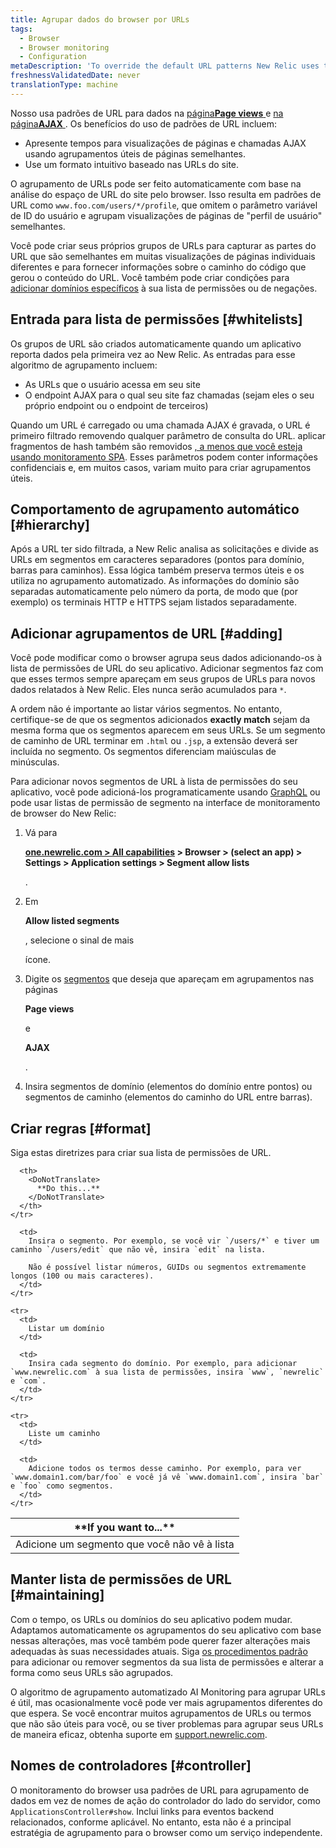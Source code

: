 ```yaml
---
title: Agrupar dados do browser por URLs
tags:
  - Browser
  - Browser monitoring
  - Configuration
metaDescription: 'To override the default URL patterns New Relic uses to group event data, add URLs to your allow list in browser monitoring settings.'
freshnessValidatedDate: never
translationType: machine
---
```


Nosso <InlinePopover type="browser"/>usa padrões de URL para dados na [página<DoNotTranslate>**Page views**</DoNotTranslate> ](/docs/browser/new-relic-browser/additional-standard-features/page-views-insights-your-sites-popularity)e [na página<DoNotTranslate>**AJAX**</DoNotTranslate> ](/docs/browser/new-relic-browser/browser-pro-features/ajax-dashboard-identifying-time-consuming-calls). Os benefícios do uso de padrões de URL incluem:

* Apresente tempos para visualizações de páginas e chamadas AJAX usando agrupamentos úteis de páginas semelhantes.
* Use um formato intuitivo baseado nas URLs do site.

O agrupamento de URLs pode ser feito automaticamente com base na análise do espaço de URL do site pelo browser. Isso resulta em padrões de URL como `www.foo.com/users/*/profile`, que omitem o parâmetro variável de ID do usuário e agrupam visualizações de páginas de "perfil de usuário" semelhantes.

Você pode criar seus próprios grupos de URLs para capturar as partes do URL que são semelhantes em muitas visualizações de páginas individuais diferentes e para fornecer informações sobre o caminho do código que gerou o conteúdo do URL. Você também pode criar condições para [adicionar domínios específicos](/docs/browser/new-relic-browser/installation-configuration/monitor-or-block-specific-domains) à sua lista de permissões ou de negações.

## Entrada para lista de permissões [#whitelists]

Os grupos de URL são criados automaticamente quando um aplicativo reporta dados pela primeira vez ao New Relic. As entradas para esse algoritmo de agrupamento incluem:

* As URLs que o usuário acessa em seu site
* O endpoint AJAX para o qual seu site faz chamadas (sejam eles o seu próprio endpoint ou o endpoint de terceiros)

Quando um URL é carregado ou uma chamada AJAX é gravada, o URL é primeiro filtrado removendo qualquer parâmetro de consulta do URL. aplicar fragmentos de hash também são removidos [, a menos que você esteja usando monitoramento SPA](/docs/browser/single-page-app-monitoring/use-spa-data/understand-spa-data-collection). Esses parâmetros podem conter informações confidenciais e, em muitos casos, variam muito para criar agrupamentos úteis.

## Comportamento de agrupamento automático [#hierarchy]

Após a URL ter sido filtrada, a New Relic analisa as solicitações e divide as URLs em segmentos em caracteres separadores (pontos para domínio, barras para caminhos). Essa lógica também preserva termos úteis e os utiliza no agrupamento automatizado. As informações do domínio são separadas automaticamente pelo número da porta, de modo que (por exemplo) os terminais HTTP e HTTPS sejam listados separadamente.

## Adicionar agrupamentos de URL [#adding]

Você pode modificar como o browser agrupa seus dados adicionando-os à lista de permissões de URL do seu aplicativo. Adicionar segmentos faz com que esses termos sempre apareçam em seus grupos de URLs para novos dados relatados à New Relic. Eles nunca serão acumulados para `*`.

A ordem não é importante ao listar vários segmentos. No entanto, certifique-se de que os segmentos adicionados <DoNotTranslate>**exactly match**</DoNotTranslate> sejam da mesma forma que os segmentos aparecem em seus URLs. Se um segmento de caminho de URL terminar em `.html` ou `.jsp`, a extensão deverá ser incluída no segmento. Os segmentos diferenciam maiúsculas de minúsculas.

Para adicionar novos segmentos de URL à lista de permissões do seu aplicativo, você pode adicioná-los programaticamente usando [GraphQL](/docs/apis/nerdgraph/examples/browser-monitoring-config-nerdgraph#browser-segments) ou pode usar listas de permissão de segmento na interface de monitoramento de browser do New Relic:

1. Vá para

   <DoNotTranslate>**[one.newrelic.com > All capabilities](https://one.newrelic.com/all-capabilities) > Browser > (select an app) > Settings > Application settings > Segment allow lists**</DoNotTranslate>

   .

2. Em

   <DoNotTranslate>**Allow listed segments**</DoNotTranslate>

   , selecione o sinal de mais

   <Icon name="fe-plus-circle"/>

   ícone.

3. Digite os [segmentos](#format) que deseja que apareçam em agrupamentos nas páginas

   <DoNotTranslate>**Page views**</DoNotTranslate>

   e

   <DoNotTranslate>**AJAX**</DoNotTranslate>

   .

4. Insira segmentos de domínio (elementos do domínio entre pontos) ou segmentos de caminho (elementos do caminho do URL entre barras).

## Criar regras [#format]

Siga estas diretrizes para criar sua lista de permissões de URL.

<table>
  <thead>
    <tr id="segments">
      <th width={200}>
        <DoNotTranslate>
          **If you want to...**
        </DoNotTranslate>
      </th>

      <th>
        <DoNotTranslate>
          **Do this...**
        </DoNotTranslate>
      </th>
    </tr>
  </thead>

  <tbody>
    <tr>
      <td>
        Adicione um segmento que você não vê à lista
      </td>

      <td>
        Insira o segmento. Por exemplo, se você vir `/users/*` e tiver um caminho `/users/edit` que não vê, insira `edit` na lista.

        Não é possível listar números, GUIDs ou segmentos extremamente longos (100 ou mais caracteres).
      </td>
    </tr>

    <tr>
      <td>
        Listar um domínio
      </td>

      <td>
        Insira cada segmento do domínio. Por exemplo, para adicionar `www.newrelic.com` à sua lista de permissões, insira `www`, `newrelic` e `com`.
      </td>
    </tr>

    <tr>
      <td>
        Liste um caminho
      </td>

      <td>
        Adicione todos os termos desse caminho. Por exemplo, para ver `www.domain1.com/bar/foo` e você já vê `www.domain1.com`, insira `bar` e `foo` como segmentos.
      </td>
    </tr>
  </tbody>
</table>

## Manter lista de permissões de URL [#maintaining]

Com o tempo, os URLs ou domínios do seu aplicativo podem mudar. Adaptamos automaticamente os agrupamentos do seu aplicativo com base nessas alterações, mas você também pode querer fazer alterações mais adequadas às suas necessidades atuais. Siga [os procedimentos padrão](#adding) para adicionar ou remover segmentos da sua lista de permissões e alterar a forma como seus URLs são agrupados.

O algoritmo de agrupamento automatizado AI Monitoring para agrupar URLs é útil, mas ocasionalmente você pode ver mais agrupamentos diferentes do que espera. Se você encontrar muitos agrupamentos de URLs ou termos que não são úteis para você, ou se tiver problemas para agrupar seus URLs de maneira eficaz, obtenha suporte em [support.newrelic.com](https://support.newrelic.com).

## Nomes de controladores [#controller]

O monitoramento do browser usa padrões de URL para agrupamento de dados em vez de nomes de ação do controlador do lado do servidor, como `ApplicationsController#show`. Inclui links para eventos backend <InlinePopover type="apm"/>relacionados, conforme aplicável. No entanto, esta não é a principal estratégia de agrupamento para o browser como um serviço independente.